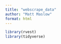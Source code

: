 ```yaml
---
title: "webscrape_data"
author: "Matt Maslow"
format: html
---
```



```r
library(rvest)
library(tidyverse)
```








